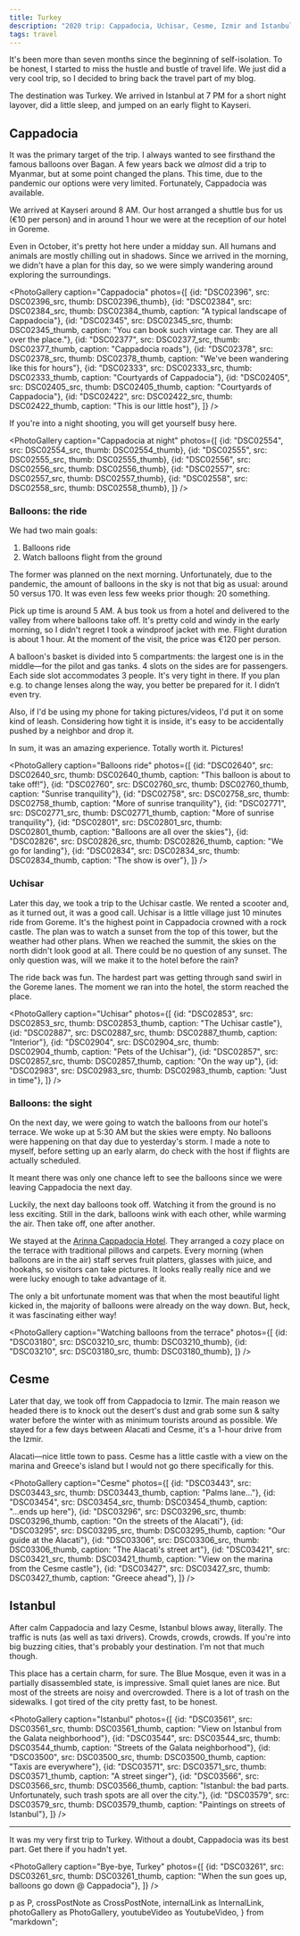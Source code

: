 ```yaml
---
title: Turkey
description: "2020 trip: Cappadocia, Uchisar, Cesme, Izmir and Istanbul."
tags: travel
---
```


It's been more than seven months since the beginning of self-isolation. To be honest, I started to miss the hustle and bustle of travel life. We just did a very cool trip, so I decided to bring back the travel part of my blog.

The destination was Turkey. We arrived in Istanbul at 7 PM for a short night layover, did a little sleep, and jumped on an early flight to Kayseri.

## Cappadocia
It was the primary target of the trip. I always wanted to see firsthand the famous balloons over Bagan. A few years back we _almost_ did a trip to Myanmar, but at some point changed the plans. This time, due to the pandemic our options were very limited. Fortunately, Cappadocia was available.

We arrived at Kayseri around 8 AM. Our host arranged a shuttle bus for us (€10 per person) and in around 1&nbsp;hour we were at the reception of our hotel in Goreme.

Even in October, it's pretty hot here under a midday sun. All humans and animals are mostly chilling out in shadows. Since we arrived in the morning, we didn't have a plan for this day, so we were simply wandering around exploring the surroundings.

<PhotoGallery
  caption="Cappadocia"
  photos={[
    {id: "DSC02396", src: DSC02396_src, thumb: DSC02396_thumb},
    {id: "DSC02384", src: DSC02384_src, thumb: DSC02384_thumb, caption: "A typical landscape of Cappadocia"},
    {id: "DSC02345", src: DSC02345_src, thumb: DSC02345_thumb, caption: "You can book such vintage car. They are all over the place."},
    {id: "DSC02377", src: DSC02377_src, thumb: DSC02377_thumb, caption: "Cappadocia roads"},
    {id: "DSC02378", src: DSC02378_src, thumb: DSC02378_thumb, caption: "We've been wandering like this for hours"},
    {id: "DSC02333", src: DSC02333_src, thumb: DSC02333_thumb, caption: "Courtyards of Cappadocia"},
    {id: "DSC02405", src: DSC02405_src, thumb: DSC02405_thumb, caption: "Courtyards of Cappadocia"},
    {id: "DSC02422", src: DSC02422_src, thumb: DSC02422_thumb, caption: "This is our little host"},
  ]}
/>

If you're into a night shooting, you will get yourself busy here.

<PhotoGallery
  caption="Cappadocia at night"
  photos={[
    {id: "DSC02554", src: DSC02554_src, thumb: DSC02554_thumb},
    {id: "DSC02555", src: DSC02555_src, thumb: DSC02555_thumb},
    {id: "DSC02556", src: DSC02556_src, thumb: DSC02556_thumb},
    {id: "DSC02557", src: DSC02557_src, thumb: DSC02557_thumb},
    {id: "DSC02558", src: DSC02558_src, thumb: DSC02558_thumb},
  ]}
/>

### Balloons: the ride
We had two main goals:

1. Balloons ride
1. Watch balloons flight from the ground

The former was planned on the next morning. Unfortunately, due to the pandemic, the amount of balloons in the sky is not that big as usual: around 50 versus 170. It was even less few weeks prior though: 20 something.

Pick up time is around 5 AM. A bus took us from a hotel and delivered to the valley from where balloons take off. It's pretty cold and windy in the early morning, so I didn't regret I took a windproof jacket with me. Flight duration is about 1 hour. At the moment of the visit, the price was €120 per person.

A balloon's basket is divided into 5 compartments: the largest one is in the middle—for the pilot and gas tanks. 4 slots on the sides are for passengers. Each side slot accommodates 3 people. It's very tight in there. If you plan e.g. to change lenses along the way, you better be prepared for it. I didn’t even try.

Also, if I'd be using my phone for taking pictures/videos, I'd put it on some kind of leash. Considering how tight it is inside, it's easy to be accidentally pushed by a neighbor and drop it.

In sum, it was an amazing experience. Totally worth it. Pictures!

<PhotoGallery
  caption="Balloons ride"
  photos={[
    {id: "DSC02640", src: DSC02640_src, thumb: DSC02640_thumb, caption: "This balloon is about to take off!"},
    {id: "DSC02760", src: DSC02760_src, thumb: DSC02760_thumb, caption: "Sunrise tranquility"},
    {id: "DSC02758", src: DSC02758_src, thumb: DSC02758_thumb, caption: "More of sunrise tranquility"},
    {id: "DSC02771", src: DSC02771_src, thumb: DSC02771_thumb, caption: "More of sunrise tranquility"},
    {id: "DSC02801", src: DSC02801_src, thumb: DSC02801_thumb, caption: "Balloons are all over the skies"},
    {id: "DSC02826", src: DSC02826_src, thumb: DSC02826_thumb, caption: "We go for landing"},
    {id: "DSC02834", src: DSC02834_src, thumb: DSC02834_thumb, caption: "The show is over"},
  ]}
/>

### Uchisar
Later this day, we took a trip to the Uchisar castle. We rented a scooter and, as it turned out, it was a good call. Uchisar is a little village just 10 minutes ride from Goreme. It's the highest point in Cappadocia crowned with a rock castle. The plan was to watch a sunset from the top of this tower, but the weather had other plans. When we reached the summit, the skies on the north didn't look good at all. There could be no question of any sunset. The only question was, will we make it to the hotel before the rain?

The ride back was fun. The hardest part was getting through sand swirl in the Goreme lanes. The moment we ran into the hotel, the storm reached the place.

<PhotoGallery
  caption="Uchisar"
  photos={[
    {id: "DSC02853", src: DSC02853_src, thumb: DSC02853_thumb, caption: "The Uchisar castle"},
    {id: "DSC02887", src: DSC02887_src, thumb: DSC02887_thumb, caption: "Interior"},
    {id: "DSC02904", src: DSC02904_src, thumb: DSC02904_thumb, caption: "Pets of the Uchisar"},
    {id: "DSC02857", src: DSC02857_src, thumb: DSC02857_thumb, caption: "On the way up"},
    {id: "DSC02983", src: DSC02983_src, thumb: DSC02983_thumb, caption: "Just in time"},
  ]}
/>

### Balloons: the sight
On the next day, we were going to watch the balloons from our hotel's terrace. We woke up at 5:30 AM but the skies were empty. No balloons were happening on that day due to yesterday's storm. I made a note to myself, before setting up an early alarm, do check with the host if flights are actually scheduled.

It meant there was only one chance left to see the balloons since we were leaving Cappadocia the next day.

Luckily, the next day balloons took off. Watching it from the ground is no less exciting. Still in the dark, balloons wink with each other, while warming the air. Then take off, one after another.

<YoutubeVideo id="MWXq3h_c890" caption="Cappadocia Sunrise" />

We stayed at the [Arinna Cappadocia Hotel](http://www.arinnacappadociahotel.com). They arranged a cozy place on the terrace with traditional pillows and carpets. Every morning (when balloons are in the air) staff serves fruit platters, glasses with juice, and hookahs, so visitors can take pictures. It looks really really nice and we were lucky enough to take advantage of it.

The only a bit unfortunate moment was that when the most beautiful light kicked in, the majority of balloons were already on the way down. But, heck, it was fascinating either way!

<PhotoGallery
  caption="Watching balloons from the terrace"
  photos={[
    {id: "DSC03180", src: DSC03210_src, thumb: DSC03210_thumb},
    {id: "DSC03210", src: DSC03180_src, thumb: DSC03180_thumb},
  ]}
/>

## Cesme
Later that day, we took off from Cappadocia to Izmir. The main reason we headed there is to knock out the desert's dust and grab some sun & salty water before the winter with as minimum tourists around as possible. We stayed for a few days between Alacati and Cesme, it's a 1-hour drive from the Izmir.

Alacati—nice little town to pass. Cesme has a little castle with a view on the marina and Greece's island but I would not go there specifically for this.

<PhotoGallery
  caption="Cesme"
  photos={[
    {id: "DSC03443", src: DSC03443_src, thumb: DSC03443_thumb, caption: "Palms lane..."},
    {id: "DSC03454", src: DSC03454_src, thumb: DSC03454_thumb, caption: "...ends up here"},
    {id: "DSC03296", src: DSC03296_src, thumb: DSC03296_thumb, caption: "On the streets of the Alacati"},
    {id: "DSC03295", src: DSC03295_src, thumb: DSC03295_thumb, caption: "Our guide at the Alacati"},
    {id: "DSC03306", src: DSC03306_src, thumb: DSC03306_thumb, caption: "The Alacati's street art"},
    {id: "DSC03421", src: DSC03421_src, thumb: DSC03421_thumb, caption: "View on the marina from the Cesme castle"},
    {id: "DSC03427", src: DSC03427_src, thumb: DSC03427_thumb, caption: "Greece ahead"},
  ]}
/>

## Istanbul
After calm Cappadocia and lazy Cesme, Istanbul blows away, literally. The traffic is nuts (as well as taxi drivers). Crowds, crowds, crowds. If you're into big buzzing cities, that's probably your destination. I'm not that much though.

This place has a certain charm, for sure. The Blue Mosque, even it was in a partially disassembled state, is impressive. Small quiet lanes are nice. But most of the streets are noisy and overcrowded. There is a lot of trash on the sidewalks. I got tired of the city pretty fast, to be honest.

<PhotoGallery
  caption="Istanbul"
  photos={[
    {id: "DSC03561", src: DSC03561_src, thumb: DSC03561_thumb, caption: "View on Istanbul from the Galata neighborhood"},
    {id: "DSC03544", src: DSC03544_src, thumb: DSC03544_thumb, caption: "Streets of the Galata neighborhood"},
    {id: "DSC03500", src: DSC03500_src, thumb: DSC03500_thumb, caption: "Taxis are everywhere"},
    {id: "DSC03571", src: DSC03571_src, thumb: DSC03571_thumb, caption: "A street singer"},
    {id: "DSC03566", src: DSC03566_src, thumb: DSC03566_thumb, caption: "Istanbul: the bad parts. Unfortunately, such trash spots are all over the city."},
    {id: "DSC03579", src: DSC03579_src, thumb: DSC03579_thumb, caption: "Paintings on streets of Istanbul"},
  ]}
/>

---

It was my very first trip to Turkey. Without a doubt, Cappadocia was its best part. Get there if you hadn't yet.

<PhotoGallery
  caption="Bye-bye, Turkey"
  photos={[
    {id: "DSC03261", src: DSC03261_src, thumb: DSC03261_thumb, caption: "When the sun goes up, balloons go down @ Cappadocia"},
  ]}
/>


<!-- ----------------------------------------------------------------------- -->

  p as P,
  crossPostNote as CrossPostNote,
  internalLink as InternalLink,
  photoGallery as PhotoGallery,
  youtubeVideo as YoutubeVideo,
} from "markdown";


